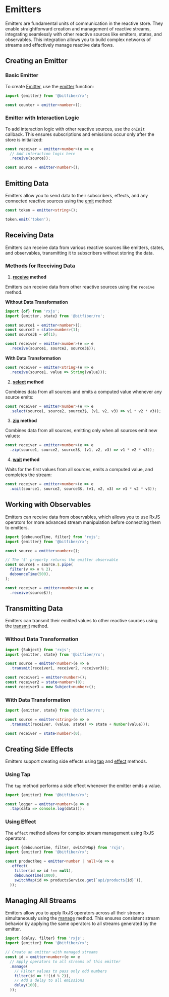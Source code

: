 # Emitters

Emitters are fundamental units of communication in the reactive store. They enable straightforward
creation and management of reactive streams, integrating seamlessly with other reactive sources
like emitters, states, and observables. This integration allows you to build complex networks of
streams and effectively manage reactive data flows.

## Creating an Emitter

### Basic Emitter

To create [Emitter](/store/reference/emitter), use the [emitter](/store/reference/emitterFn) function:

```ts copy
import {emitter} from '@bitfiber/rx';

const counter = emitter<number>();
```
### Emitter with Interaction Logic

To add interaction logic with other reactive sources, use the `onInit` callback. This ensures
subscriptions and emissions occur only after the store is initialized:

```ts copy
const receiver = emitter<number>(e => e
  // Add interaction logic here
  .receive(source));

const source = emitter<number>();
```

## Emitting Data

Emitters allow you to send data to their subscribers, effects, and any connected reactive sources
using the [emit](/store/reference/emitter/emit) method:

```ts copy
const token = emitter<string>();

token.emit('token');
```

## Receiving Data

Emitters can receive data from various reactive sources like emitters, states, and observables,
transmitting it to subscribers without storing the data.

### Methods for Receiving Data

1. **[receive](/store/reference/emitter/receive) method**

Emitters can receive data from other reactive sources using the `receive` method.

**Without Data Transformation**

```ts copy
import {of} from 'rxjs';
import {emitter, state} from '@bitfiber/rx';

const source1 = emitter<number>();
const source2 = state<number>(1);
const source3$ = of(1);

const receiver = emitter<number>(e => e
  .receive(source1, source2, source3$));
```

**With Data Transformation**

```ts copy
const receiver = emitter<string>(e => e
  .receive(source1, value => String(value)));
```

2. **[select](/store/reference/emitter/select) method**

Combines data from all sources and emits a computed value whenever any source emits:

```ts copy
const receiver = emitter<number>(e => e
  .select(source1, source2, source3$, (v1, v2, v3) => v1 * v2 * v3));
```

3. **[zip](/store/reference/emitter/zip) method**

Combines data from all sources, emitting only when all sources emit new values:

```ts copy
const receiver = emitter<number>(e => e
  .zip(source1, source2, source3$, (v1, v2, v3) => v1 * v2 * v3));
```

4. **[wait](/store/reference/emitter/wait) method**

Waits for the first values from all sources, emits a computed value, and completes the stream:

```ts copy
const receiver = emitter<number>(e => e
  .wait(source1, source2, source3$, (v1, v2, v3) => v1 * v2 * v3));
```
## Working with Observables

Emitters can receive data from observables, which allows you to use RxJS operators for more
advanced stream manipulation before connecting them to emitters.

```ts copy
import {debounceTime, filter} from 'rxjs';
import {emitter} from '@bitfiber/rx';

const source = emitter<number>();

// The '$' property returns the emitter observable
const source$ = source.$.pipe(
  filter(v => v % 2),
  debounceTime(500),
);

const receiver = emitter<number>(e => e
  .receive(source$));
```

## Transmitting Data

Emitters can transmit their emitted values to other reactive sources using
the [transmit](/store/reference/emitter/transmit) method.

### Without Data Transformation

```ts copy
import {Subject} from 'rxjs';
import {emitter, state} from '@bitfiber/rx';

const source = emitter<number>(e => e
  .transmit(receiver1, receiver2, receiver3));

const receiver1 = emitter<number>();
const receiver2 = state<number>(0);
const receiver3 = new Subject<number>();
```

### With Data Transformation

```ts copy
import {emitter, state} from '@bitfiber/rx';

const source = emitter<string>(e => e
  .transmit(receiver, (value, state) => state + Number(value)));

const receiver = state<number>(0);
```

## Creating Side Effects

Emitters support creating side effects using [tap](/store/reference/emitter/tap) and
[effect](/store/reference/emitter/effect) methods.

### Using Tap

The `tap` method performs a side effect whenever the emitter emits a value.

```ts copy
import {emitter} from '@bitfiber/rx';

const logger = emitter<number>(e => e
  .tap(data => console.log(data)));
```

### Using Effect

The `effect` method allows for complex stream management using RxJS operators.

```ts copy
import {debounceTime, filter, switchMap} from 'rxjs';
import {emitter} from '@bitfiber/rx';

const productReq = emitter<number | null>(e => e
  .effect(
    filter(id => id !== null),
    debounceTime(1000),
    switchMap(id => productsService.get(`api/product${id}`)),
  ));
```

## Managing All Streams

Emitters allow you to apply RxJS operators across all their streams simultaneously using
the [manage](/store/reference/state/manage) method. This ensures consistent stream behavior
by applying the same operators to all streams generated by the emitter.

```ts copy
import {delay, filter} from 'rxjs';
import {emitter} from '@bitfiber/rx';

// Create an emitter with managed streams
const id = emitter<number>(e => e
  // Apply operators to all streams of this emitter
  .manage(
    // Filter values to pass only odd numbers
    filter(id => !!(id % 2)),
    // Add a delay to all emissions
    delay(100),
  ));
```

